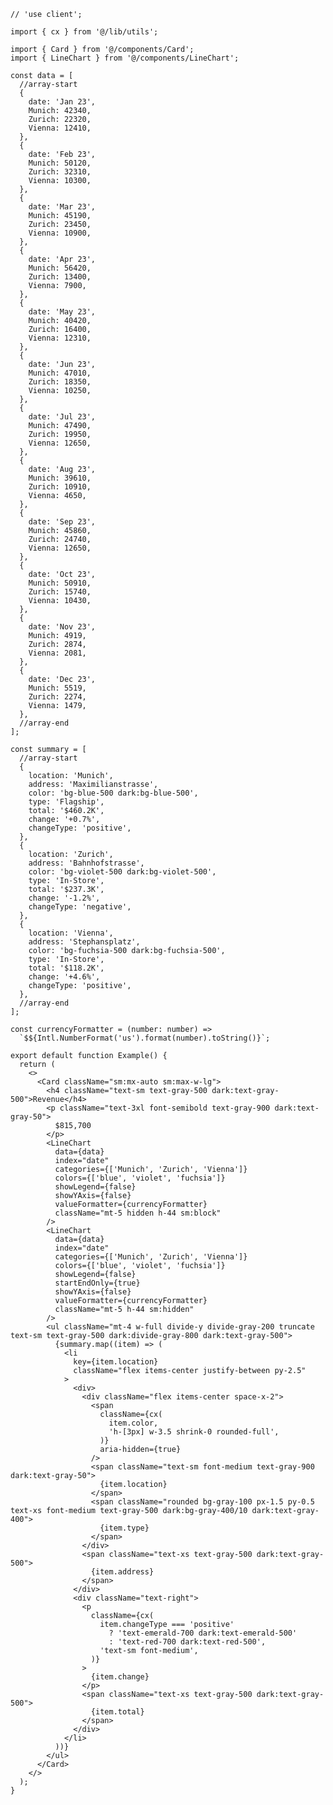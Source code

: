 ````tsx
// 'use client';

import { cx } from '@/lib/utils';

import { Card } from '@/components/Card';
import { LineChart } from '@/components/LineChart';

const data = [
  //array-start
  {
    date: 'Jan 23',
    Munich: 42340,
    Zurich: 22320,
    Vienna: 12410,
  },
  {
    date: 'Feb 23',
    Munich: 50120,
    Zurich: 32310,
    Vienna: 10300,
  },
  {
    date: 'Mar 23',
    Munich: 45190,
    Zurich: 23450,
    Vienna: 10900,
  },
  {
    date: 'Apr 23',
    Munich: 56420,
    Zurich: 13400,
    Vienna: 7900,
  },
  {
    date: 'May 23',
    Munich: 40420,
    Zurich: 16400,
    Vienna: 12310,
  },
  {
    date: 'Jun 23',
    Munich: 47010,
    Zurich: 18350,
    Vienna: 10250,
  },
  {
    date: 'Jul 23',
    Munich: 47490,
    Zurich: 19950,
    Vienna: 12650,
  },
  {
    date: 'Aug 23',
    Munich: 39610,
    Zurich: 10910,
    Vienna: 4650,
  },
  {
    date: 'Sep 23',
    Munich: 45860,
    Zurich: 24740,
    Vienna: 12650,
  },
  {
    date: 'Oct 23',
    Munich: 50910,
    Zurich: 15740,
    Vienna: 10430,
  },
  {
    date: 'Nov 23',
    Munich: 4919,
    Zurich: 2874,
    Vienna: 2081,
  },
  {
    date: 'Dec 23',
    Munich: 5519,
    Zurich: 2274,
    Vienna: 1479,
  },
  //array-end
];

const summary = [
  //array-start
  {
    location: 'Munich',
    address: 'Maximilianstrasse',
    color: 'bg-blue-500 dark:bg-blue-500',
    type: 'Flagship',
    total: '$460.2K',
    change: '+0.7%',
    changeType: 'positive',
  },
  {
    location: 'Zurich',
    address: 'Bahnhofstrasse',
    color: 'bg-violet-500 dark:bg-violet-500',
    type: 'In-Store',
    total: '$237.3K',
    change: '-1.2%',
    changeType: 'negative',
  },
  {
    location: 'Vienna',
    address: 'Stephansplatz',
    color: 'bg-fuchsia-500 dark:bg-fuchsia-500',
    type: 'In-Store',
    total: '$118.2K',
    change: '+4.6%',
    changeType: 'positive',
  },
  //array-end
];

const currencyFormatter = (number: number) =>
  `$${Intl.NumberFormat('us').format(number).toString()}`;

export default function Example() {
  return (
    <>
      <Card className="sm:mx-auto sm:max-w-lg">
        <h4 className="text-sm text-gray-500 dark:text-gray-500">Revenue</h4>
        <p className="text-3xl font-semibold text-gray-900 dark:text-gray-50">
          $815,700
        </p>
        <LineChart
          data={data}
          index="date"
          categories={['Munich', 'Zurich', 'Vienna']}
          colors={['blue', 'violet', 'fuchsia']}
          showLegend={false}
          showYAxis={false}
          valueFormatter={currencyFormatter}
          className="mt-5 hidden h-44 sm:block"
        />
        <LineChart
          data={data}
          index="date"
          categories={['Munich', 'Zurich', 'Vienna']}
          colors={['blue', 'violet', 'fuchsia']}
          showLegend={false}
          startEndOnly={true}
          showYAxis={false}
          valueFormatter={currencyFormatter}
          className="mt-5 h-44 sm:hidden"
        />
        <ul className="mt-4 w-full divide-y divide-gray-200 truncate text-sm text-gray-500 dark:divide-gray-800 dark:text-gray-500">
          {summary.map((item) => (
            <li
              key={item.location}
              className="flex items-center justify-between py-2.5"
            >
              <div>
                <div className="flex items-center space-x-2">
                  <span
                    className={cx(
                      item.color,
                      'h-[3px] w-3.5 shrink-0 rounded-full',
                    )}
                    aria-hidden={true}
                  />
                  <span className="text-sm font-medium text-gray-900 dark:text-gray-50">
                    {item.location}
                  </span>
                  <span className="rounded bg-gray-100 px-1.5 py-0.5 text-xs font-medium text-gray-500 dark:bg-gray-400/10 dark:text-gray-400">
                    {item.type}
                  </span>
                </div>
                <span className="text-xs text-gray-500 dark:text-gray-500">
                  {item.address}
                </span>
              </div>
              <div className="text-right">
                <p
                  className={cx(
                    item.changeType === 'positive'
                      ? 'text-emerald-700 dark:text-emerald-500'
                      : 'text-red-700 dark:text-red-500',
                    'text-sm font-medium',
                  )}
                >
                  {item.change}
                </p>
                <span className="text-xs text-gray-500 dark:text-gray-500">
                  {item.total}
                </span>
              </div>
            </li>
          ))}
        </ul>
      </Card>
    </>
  );
}

````